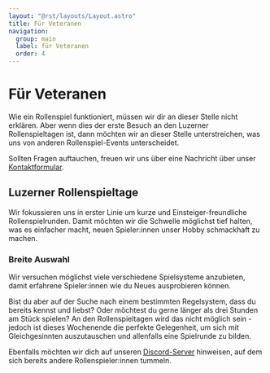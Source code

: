 ```yaml
---
layout: "@rst/layouts/Layout.astro"
title: Für Veteranen
navigation:
  group: main
  label: für Veteranen
  order: 4
---
```


# Für Veteranen

Wie ein Rollenspiel funktioniert, müssen wir dir an dieser Stelle nicht erklären. Aber wenn dies der erste Besuch an den Luzerner Rollenspieltagen ist, dann möchten wir an dieser Stelle unterstreichen, was uns von anderen Rollenspiel-Events unterscheidet.

Sollten Fragen auftauchen, freuen wir uns über eine Nachricht über unser [Kontaktformular](/kontakt).

## Luzerner Rollenspieltage

Wir fokussieren uns in erster Linie um kurze und Einsteiger-freundliche Rollenspielrunden. Damit möchten wir die Schwelle möglichst tief halten, was es einfacher macht, neuen Spieler:innen unser Hobby schmackhaft zu machen.

### Breite Auswahl

Wir versuchen möglichst viele verschiedene Spielsysteme anzubieten, damit erfahrene Spieler:innen wie du Neues ausprobieren können.

Bist du aber auf der Suche nach einem bestimmten Regelsystem, dass du bereits kennst und liebst? Oder möchtest du gerne länger als drei Stunden am Stück spielen? An den Rollenspieltagen wird das nicht möglich sein - jedoch ist dieses Wochenende die perfekte Gelegenheit, um sich mit Gleichgesinnten auszutauschen und allenfalls eine Spielrunde zu bilden.

Ebenfalls möchten wir dich auf unseren [Discord-Server](/chat) hinweisen, auf dem sich bereits andere Rollenspieler:innen tummeln.
